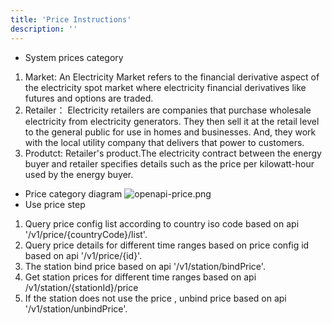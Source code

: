 ```yaml
---
title: 'Price Instructions'
description: ''
---
```

- System prices category
1. Market:
An Electricity Market refers to the financial derivative aspect of the electricity spot market where electricity financial derivatives like futures and options are traded.
2. Retailer：
Electricity retailers are companies that purchase wholesale electricity from electricity generators. They then sell it at the retail level to the general public for use in homes and businesses. And, they work with the local utility company that delivers that power to customers.
3. Produtct:
Retailer's product.The electricity contract between the energy buyer and retailer specifies details such as the price per kilowatt-hour used by the energy buyer.


- Price category diagram
![openapi-price.png](https://api.apifox.cn/api/v1/projects/4401459/resources/461429/image-preview)
- Use price step
1. Query price config list according to country iso code based on api '/v1/price/{countryCode}/list'.
2. Query price details for different time ranges based on price config id based on api '/v1/price/{id}'.
3. The station bind price based on api '/v1/station/bindPrice'.
4. Get station prices for different time ranges based on api /v1/station/{stationId}/price
5. If the station does not use the price , unbind price based on api '/v1/station/unbindPrice'.



